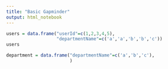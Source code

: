 ```yaml
---
title: "Basic Gapminder"
output: html_notebook
---
```


```r
users = data.frame("userId"=c(1,2,3,4,5),
                   "departmentName"=c('a','a','b','b','c'))
users
```

```r
department = data.frame("departmentName"=c('a','b','c'),
                        )
```